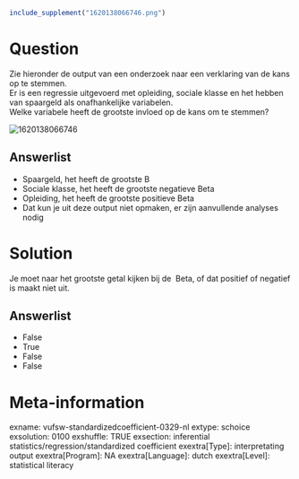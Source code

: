 ```r
include_supplement("1620138066746.png")
```

Question
========
Zie hieronder de output van een onderzoek naar een verklaring van de
kans op te stemmen.  
Er is een regressie uitgevoerd met opleiding, sociale klasse en het
hebben van spaargeld als onafhankelijke variabelen.   
Welke variabele heeft de grootste invloed op de kans om te stemmen?  
  
<img src="1620138066746.png" class="fr-fic fr-dii enlargeimage tvcss_2"
alt="1620138066746" />

Answerlist
----------
* Spaargeld, het heeft de grootste B
* Sociale klasse, het heeft de grootste negatieve Beta
* Opleiding, het heeft de grootste positieve Beta
* Dat kun je uit deze output niet opmaken, er zijn aanvullende analyses
  nodig

Solution
========





Je moet naar het grootste getal kijken bij de  Beta, of dat positief of
negatief is maakt niet uit.




Answerlist
----------
* False
* True
* False
* False

Meta-information
================
exname: vufsw-standardizedcoefficient-0329-nl
extype: schoice
exsolution: 0100
exshuffle: TRUE
exsection: inferential statistics/regression/standardized coefficient
exextra[Type]: interpretating output
exextra[Program]: NA
exextra[Language]: dutch
exextra[Level]: statistical literacy

